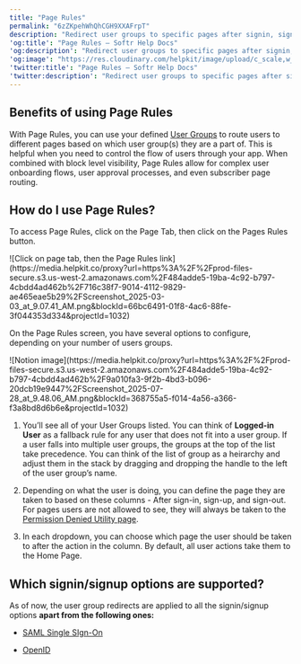 ```yaml
---
title: "Page Rules"
permalink: "6zZKpehWhQhCGH9XXAFrpT"
description: "Redirect user groups to specific pages after signin, signup, signout, and unauthorized attempts."
'og:title': "Page Rules – Softr Help Docs"
'og:description': "Redirect user groups to specific pages after signin, signup, signout, and unauthorized attempts."
'og:image': "https://res.cloudinary.com/helpkit/image/upload/c_scale,w_700,q_auto/v1674219840/softrdocs_meta_OG_Image_Url_258f31c013.png"
'twitter:title': "Page Rules – Softr Help Docs"
'twitter:description': "Redirect user groups to specific pages after signin, signup, signout, and unauthorized attempts."
---
```

## Benefits of using Page Rules

With Page Rules, you can use your defined [User Groups](/user-groups-and-permissions/3oA6AaFzUiePs2sW2TpYrF/user-groups/6XQfKMeKHUvBcAjKvLs3g3) to route users to different pages based on which user group(s) they are a part of. This is helpful when you need to control the flow of users through your app. When combined with block level visibility, Page Rules allow for complex user onboarding flows, user approval processes, and even subscriber page routing.

## How do I use Page Rules?

To access Page Rules, click on the Page Tab, then click on the Pages Rules button.
<Frame caption="Click on page tab, then the Page Rules link">![Click on page tab, then the Page Rules link](https://media.helpkit.co/proxy?url=https%3A%2F%2Fprod-files-secure.s3.us-west-2.amazonaws.com%2F484adde5-19ba-4c92-b797-4cbdd4ad462b%2F716c38f7-9014-4112-9829-ae465eae5b29%2FScreenshot_2025-03-03_at_9.07.41_AM.png&blockId=66bc6491-01f8-4ac6-88fe-3f044353d334&projectId=1032)</Frame>

On the Page Rules screen, you have several options to configure, depending on your number of users groups.
<Frame>![Notion image](https://media.helpkit.co/proxy?url=https%3A%2F%2Fprod-files-secure.s3.us-west-2.amazonaws.com%2F484adde5-19ba-4c92-b797-4cbdd4ad462b%2F9a010fa3-9f2b-4bd3-b096-20dcb19e9447%2FScreenshot_2025-07-28_at_9.48.06_AM.png&blockId=368755a5-f014-4a56-a366-f3a8bd8d6b6e&projectId=1032)</Frame>

1. You’ll see all of your User Groups listed. You can think of **Logged-in User** as a fallback rule for any user that does not fit into a user group. If a user falls into multiple user groups, the groups at the top of the list take precedence. You can think of the list of group as a heirarchy and adjust them in the stack by dragging and dropping the handle to the left of the user group’s name.

2. Depending on what the user is doing, you can define the page they are taken to based on these columns - After sign-in, sign-up, and sign-out. For pages users are not allowed to see, they will always be taken to the [Permission Denied Utility page](/building-blocks/vikC2AWEpQGkZd4jGyoVxo/permission-denied-401/54HYs3JEk1EoiwpFbPzVSF).

3. In each dropdown, you can choose which page the user should be taken to after the action in the column. By default, all user actions take them to the Home Page.

## **Which signin/signup options are supported?**

As of now, the user group redirects are applied to all the signin/signup options **apart from the following ones:**

* [SAML Single SIgn-On](/add-and-manage-users/pxnkp9H3qyEVMF6XUceqnj/saml-single-sign-on/j9hELMUfGtAGqoNzejgoif)

* [OpenID](/add-and-manage-users/pxnkp9H3qyEVMF6XUceqnj/openid-single-sign-on/hqqStep7RUmiSMb6qnGLkq)